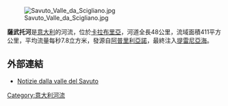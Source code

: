 [[Image:Savuto_Valle_da_Scigliano.jpg|thumb]]

'''薩武托河'''是[[意大利|意大利]]的河流，位於[[卡拉布里亞|卡拉布里亞]]，河道全長48公里，流域面積411平方公里，平均流量每秒7.8立方米，發源自[[阿普里利亞諾|阿普里利亞諾]]，最終注入[[提雷尼亞海|提雷尼亞海]]。

==外部連結==
* [https://web.archive.org/web/20071016092722/http://www.ecodellavalle.it/nuke/index.php Notizie dalla valle del Savuto] {{it}}

{{coord|39|02|N|16|06|E|display=title|region:IT_type:river_source:GNS-enwiki}}

{{Italy-geo-stub}}
[[Category:意大利河流|Category:意大利河流]]